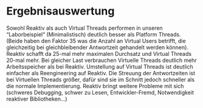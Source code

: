 # Ergebnisauswertung

Sowohl Reaktiv als auch Virtual Threads performen in unseren “Laborbeispiel“ (Minimalistisch)
deutlich besser als Platform Threads. (Beide haben den Faktor 35 was die Anzahl an Virtual Users betrifft,
die gleichzeitig bei gleichbleibender Antwortzeit gehandelt werden können). Reaktiv schafft da
25-mal mehr maximalen Durchsatz und Virtual Threads 20-mal mehr. Bei gleicher Last verbrauchen
Virtuelle Threads deutlich mehr Arbeitsspeicher als bei Reaktiv. Umstellung auf Virtual Threads
ist deutlich einfacher als Reengineering auf Reaktiv. Die Streuung der Antwortzeiten ist bei
Virtuellen Threads größer, dafür sind sie im Schnitt jedoch schneller als die normale
Implementierung. Reaktiv bringt weitere Probleme mit sich (schweres Debugging, schwer zu Lesen,
Entwickler-Fremd, Notwendigkeit reaktiver Bibliotheken…)
